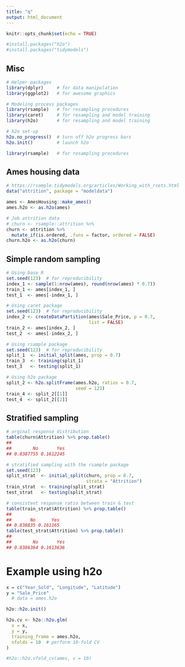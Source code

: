```yaml
---
title: "q"
output: html_document
---
```


```r
knitr::opts_chunk$set(echo = TRUE)
```
```r
#install.packages("h2o")
#install.packages("tidymodels")

```

## Misc

```r
# Helper packages
library(dplyr)     # for data manipulation
library(ggplot2)   # for awesome graphics

# Modeling process packages
library(rsample)   # for resampling procedures
library(caret)     # for resampling and model training
library(h2o)       # for resampling and model training

# h2o set-up 
h2o.no_progress()  # turn off h2o progress bars
h2o.init()         # launch h2o
```

```r
library(rsample)   # for resampling procedures
```

## Ames housing data
```r
# https://rsample.tidymodels.org/articles/Working_with_rsets.html
data("attrition", package = "modeldata")

ames <- AmesHousing::make_ames()
ames.h2o <- as.h2o(ames)

# Job attrition data
# churn <- rsample::attrition %>%
churn <- attrition %>% 
  mutate_if(is.ordered, .funs = factor, ordered = FALSE)
churn.h2o <- as.h2o(churn)
```

## Simple random sampling

```r
# Using base R
set.seed(123)  # for reproducibility
index_1 <- sample(1:nrow(ames), round(nrow(ames) * 0.7))
train_1 <- ames[index_1, ]
test_1  <- ames[-index_1, ]

# Using caret package
set.seed(123)  # for reproducibility
index_2 <- createDataPartition(ames$Sale_Price, p = 0.7, 
                               list = FALSE)
train_2 <- ames[index_2, ]
test_2  <- ames[-index_2, ]

# Using rsample package
set.seed(123)  # for reproducibility
split_1  <- initial_split(ames, prop = 0.7)
train_3  <- training(split_1)
test_3   <- testing(split_1)

# Using h2o package
split_2 <- h2o.splitFrame(ames.h2o, ratios = 0.7, 
                          seed = 123)
train_4 <- split_2[[1]]
test_4  <- split_2[[2]]
```

## Stratified sampling

```r
# orginal response distribution
table(churn$Attrition) %>% prop.table()
## 
##        No       Yes 
## 0.8387755 0.1612245

# stratified sampling with the rsample package
set.seed(123)
split_strat  <- initial_split(churn, prop = 0.7, 
                              strata = "Attrition")
train_strat  <- training(split_strat)
test_strat   <- testing(split_strat)

# consistent response ratio between train & test
table(train_strat$Attrition) %>% prop.table()
## 
##       No      Yes 
## 0.838835 0.161165
table(test_strat$Attrition) %>% prop.table()
## 
##        No       Yes 
## 0.8386364 0.1613636
```

# Example using h2o
```r
x = c("Year_Sold", "Longitude", "Latitude")
y = "Sale_Price"
  # data = ames.h2o

h2o::h2o.init()

h2o.cv <- h2o::h2o.glm(
  x = x, 
  y = y, 
  training_frame = ames.h2o,
  nfolds = 10  # perform 10-fold CV
)
```

```r
#h2o::h2o.vfold_cv(ames, v = 10)
```

